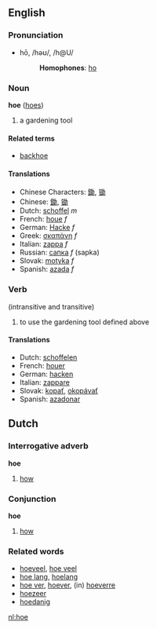 ==English==
===Pronunciation===
*hō, /həʊ/, /h@U/
*:'''Homophones''': [[ho]]

===Noun===
'''hoe''' ([[hoes]])

# a gardening tool

====Related terms====
*[[backhoe]]

====Translations====
*Chinese Characters: [[鋤]], [[锄]]
*Chinese: [[鋤]], [[锄]]
*Dutch: [[schoffel]] ''m''
*French: [[houe]] ''f''
*German: [[Hacke]] ''f''
*Greek: [[σκαπάνη]] ''f''
*Italian: [[zappa]] ''f''
*Russian: [[сапка]] ''f'' (sapka)
*Slovak: [[motyka]] ''f''
*Spanish: [[azada]] ''f''

===Verb===
{{en-infl-reg-vowel-e|ho|e|}}
(intransitive and transitive)

# to use the gardening tool defined above

====Translations====
*Dutch: [[schoffelen]]
*French: [[houer]]
*German: [[hacken]]
*Italian: [[zappare]]
*Slovak: [[kopať]], [[okopávať]]
*Spanish: [[azadonar]]

==Dutch==
===Interrogative adverb===
'''hoe'''

# [[how]]

===Conjunction===
'''hoe'''

# [[how]]

===Related words===
*[[hoeveel]], [[hoe veel]]
*[[hoe lang]], [[hoelang]]
*[[hoe ver]], [[hoever]], (in) [[hoeverre]]
*[[hoezeer]]
*[[hoedanig]]

[[nl:hoe]]